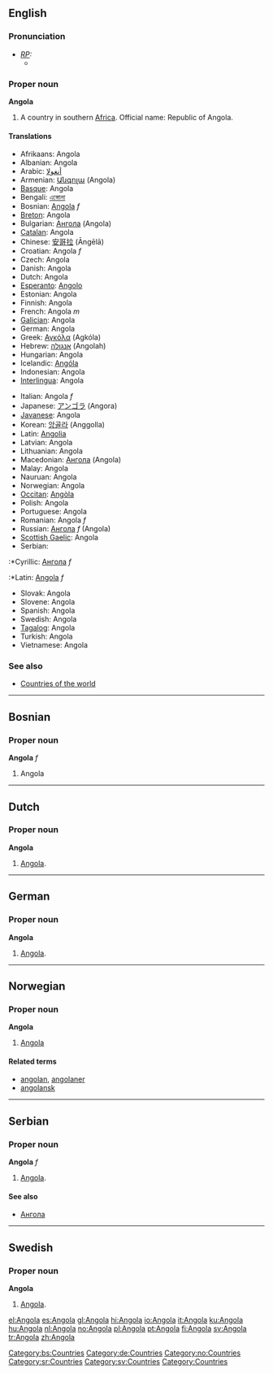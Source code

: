 ==English==

===Pronunciation===
* ''[[RP]]:''
** {{IPA|/æŋˈgəʊlə/}}

===Proper noun===
{{wikipedia}}
'''Angola'''
# A country in southern [[Africa]]. Official name: Republic of Angola.

====Translations====
{{top}}
*Afrikaans: Angola
*Albanian: Angola
*Arabic: [[أنغولا]]
*Armenian: [[Անգոլա]] (Angola)
*[[Basque]]: Angola
*Bengali: [[এঙ্গোলা]]
*Bosnian: [[Angola#Bosnian|Angola]] ''f''
*[[Breton]]: Angola
*Bulgarian: [[Ангола]] (Angola)
*[[Catalan]]: Angola
*Chinese: [[安哥拉]] (Āngēlā)
*Croatian: Angola ''f''
*Czech: Angola
*Danish: Angola
*Dutch: Angola
*[[Esperanto]]: [[Angolo]]
*Estonian: Angola
*Finnish: Angola
*French: Angola ''m''
*[[Galician]]: Angola
*German: Angola
*Greek: [[Αγκόλα]] (Agkóla)
*Hebrew: [[אנגולה]] (Angolah)
*Hungarian: Angola
*Icelandic: [[Angóla]]
*Indonesian: Angola
*[[Interlingua]]: Angola
{{mid}}
*Italian: Angola ''f''
*Japanese: [[アンゴラ]] (Angora)
*[[Javanese]]: Angola
*Korean: [[앙골라]] (Anggolla)
*Latin: [[Angolia]]
*Latvian: Angola
*Lithuanian: Angola
*Macedonian: [[Ангола]] (Angola)
*Malay: Angola
*Nauruan: Angola
*Norwegian: Angola
*[[Occitan]]: [[Angòla]]
*Polish: Angola
*Portuguese: Angola
*Romanian: Angola ''f''
*Russian: [[Ангола]] ''f'' (Angola)
*[[Scottish Gaelic]]: Angola
*Serbian:
:*Cyrillic: [[Ангола#Serbian|Ангола]] ''f''
:*Latin: [[Angola#Serbian|Angola]] ''f''
*Slovak: Angola
*Slovene: Angola
*Spanish: Angola
*Swedish: Angola
*[[Tagalog]]: Angola
*Turkish: Angola
*Vietnamese: Angola
{{bottom}}

===See also===
*[[Countries of the world]]

----
==Bosnian==
===Proper noun===
'''Angola''' ''f''
#Angola
[[Category:bs:Countries]]

----
==Dutch==
===Proper noun===
'''Angola'''
# [[#English|Angola]].

----
==German==
===Proper noun===
'''Angola'''
# [[#English|Angola]].

[[Category:de:Countries]]

----
==Norwegian==
===Proper noun===
[[Category:no:Countries]]
'''Angola'''
#[[#English|Angola]]

====Related terms====
*[[angolan]], [[angolaner]]
*[[angolansk]]

----
==Serbian==
===Proper noun===
'''Angola''' ''f''
# [[#English|Angola]].

====See also====
*[[Ангола]]

[[Category:sr:Countries]]

----
==Swedish==
===Proper noun===
'''Angola'''
# [[#English|Angola]].

[[Category:sv:Countries]]


[[Category:Countries]]
[[el:Angola]]
[[es:Angola]]
[[gl:Angola]]
[[hi:Angola]]
[[io:Angola]]
[[it:Angola]]
[[ku:Angola]]
[[hu:Angola]]
[[nl:Angola]]
[[no:Angola]]
[[pl:Angola]]
[[pt:Angola]]
[[fi:Angola]]
[[sv:Angola]]
[[tr:Angola]]
[[zh:Angola]]